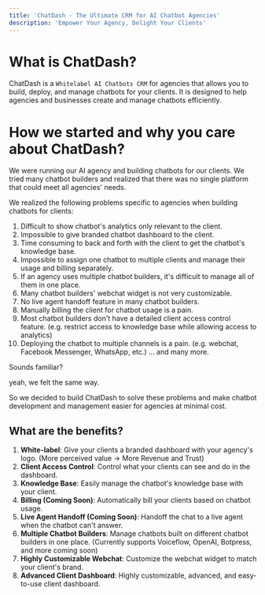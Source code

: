 ```yaml
---
title: 'ChatDash - The Ultimate CRM for AI Chatbot Agencies'
description: 'Empower Your Agency, Delight Your Clients'
---
```



# What is ChatDash?
ChatDash is a `Whitelabel AI Chatbots CRM` for agencies that allows you to build, deploy, and manage chatbots for your clients. 
It is designed to help agencies and businesses create and manage chatbots efficiently.

# How we started and why you care about ChatDash?
We were running our AI agency and building chatbots for our clients.
We tried many chatbot builders and realized that there was no single platform that could meet all agencies' needs.

We realized the following problems specific to agencies when building chatbots for clients:

1. Difficult to show chatbot's analytics only relevant to the client.
2. Impossible to give branded chatbot dashboard to the client.
3. Time consuming to back and forth with the client to get the chatbot's knowledge base.
4. Impossible to assign one chatbot to multiple clients and manage their usage and billing separately.
5. If an agency uses multiple chatbot builders, it's difficult to manage all of them in one place.
6. Many chatbot builders' webchat widget is not very customizable.
7. No live agent handoff feature in many chatbot builders.
8. Manually billing the client for chatbot usage is a pain.
9. Most chatbot builders don't have a detailed client access control feature. (e.g. restrict access to knowledge base while allowing access to analytics)
10. Deploying the chatbot to multiple channels is a pain. (e.g. webchat, Facebook Messenger, WhatsApp, etc.)
... and many more.

Sounds familiar?

yeah, we felt the same way.

So we decided to build ChatDash to solve these problems 
and make chatbot development and management easier for agencies
at minimal cost.

## What are the benefits?

1. **White-label**: Give your clients a branded dashboard with your agency's logo. (More perceived value -> More Revenue and Trust)
2. **Client Access Control**: Control what your clients can see and do in the dashboard.
3. **Knowledge Base**: Easily manage the chatbot's knowledge base with your client.
4. **Billing (Coming Soon)**: Automatically bill your clients based on chatbot usage.
5. **Live Agent Handoff (Coming Soon)**: Handoff the chat to a live agent when the chatbot can't answer.
6. **Multiple Chatbot Builders**: Manage chatbots built on different chatbot builders in one place. (Currently supports Voiceflow, OpenAI, Botpress, and more coming soon)
7. **Highly Customizable Webchat**: Customize the webchat widget to match your client's brand.
8. **Advanced Client Dashboard**: Highly customizable, advanced, and easy-to-use client dashboard.
